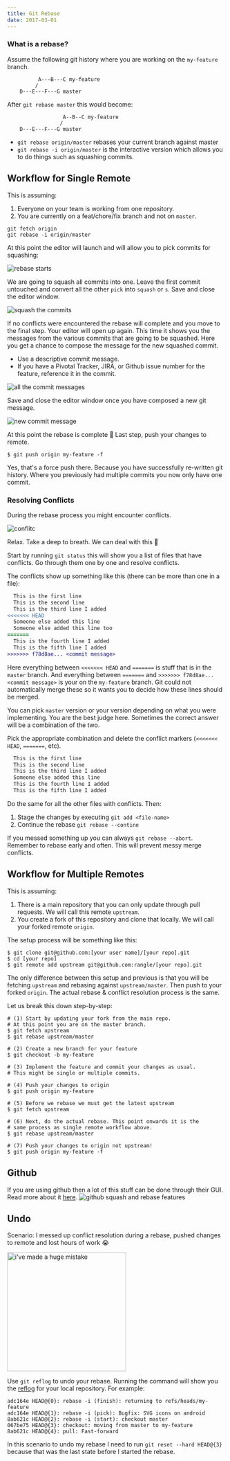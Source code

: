 ```yaml
---
title: Git Rebase
date: 2017-03-01
---
```


### What is a rebase?

Assume the following git history where you are working on the `my-feature` branch.

```
          A---B---C my-feature
         /
    D---E---F---G master
```

After `git rebase master` this would become:

```
                  A--B--C my-feature
                 /
    D---E---F---G master
```

- `git rebase origin/master` rebases your current branch against master
- `git rebase -i origin/master` is the interactive version which allows you to do things such as squashing commits.

## Workflow for Single Remote

This is assuming:

1. Everyone on your team is working from one repository.
2. You are currently on a feat/chore/fix branch and not on `master`.

```
git fetch origin
git rebase -i origin/master
```

At this point the editor will launch and will allow you to pick commits for squashing:

![rebase starts](../assets/rebase-open.png)

We are going to squash all commits into one. Leave the first commit untouched and convert all the other `pick` into `squash` or `s`. Save and close the editor window.

![squash the commits](../assets/rebase-squash.png)

If no conflicts were encountered the rebase will complete and you move to the final step. Your editor will open up again. This time it shows you the messages from the various commits that are going to be squashed. Here you get a chance to compose the message for the new squashed commit.

- Use a descriptive commit message.
- If you have a Pivotal Tracker, JIRA, or Github issue number for the feature, reference it in the commit.

![all the commit messages](../assets/all-the-messages.png)

Save and close the editor window once you have composed a new git message.

![new commit message](../assets/new-message.png)

At this point the rebase is complete 🎉 Last step, push your changes to remote.

```shell
$ git push origin my-feature -f
```

Yes, that's a force push there. Because you have successfully re-written git history. Where you previously had multiple commits you now only have one commit.

### Resolving Conflicts

During the rebase process you might encounter conflicts.

![conflitc](../assets/conflicts.png)

Relax. Take a deep to breath. We can deal with this 💪

Start by running `git status` this will show you a list of files that have conflicts. Go through them one by one and resolve conflicts.

The conflicts show up something like this (there can be more than one in a file):

```diff
  This is the first line
  This is the second line
  This is the third line I added
<<<<<<< HEAD
  Someone else added this line
  Someone else added this line too
=======
  This is the fourth line I added
  This is the fifth line I added
>>>>>>> f78d8ae... <commit message>
```

Here everything between `<<<<<<< HEAD` and `=======` is stuff that is in the `master` branch. And everything between `=======` and `>>>>>>> f78d8ae... <commit message>` is your on the `my-feature` branch. Git could not automatically merge these so it wants you to decide how these lines should be merged.

You can pick `master` version or your version depending on what you were implementing. You are the best judge here. Sometimes the correct answer will be a combination of the two.

Pick the appropriate combination and delete the conflict markers (`<<<<<<< HEAD`, `=======`, etc).

```diff
  This is the first line
  This is the second line
  This is the third line I added
  Someone else added this line
  This is the fourth line I added
  This is the fifth line I added
```

Do the same for all the other files with conflicts. Then:

1. Stage the changes by executing `git add <file-name>`
2. Continue the rebase `git rebase --contine`

If you messed something up you can always `git rebase --abort`. Remember to rebase early and often. This will prevent messy merge conflicts.

## Workflow for Multiple Remotes

This is assuming:

1. There is a main repository that you can only update through pull requests. We will call this remote `upstream`.
2. You create a fork of this repository and clone that locally. We will call your forked remote `origin`.

The setup process will be something like this:

```shell
$ git clone git@github.com:[your user name]/[your repo].git
$ cd [your repo]
$ git remote add upstream git@github.com:rangle/[your repo].git
```

The only difference between this setup and previous is that you will be fetching `upstream` and rebasing against `upstream/master`. Then push to your forked `origin`. The actual rebase & conflict resolution process is the same.

Let us break this down step-by-step:

```shell
# (1) Start by updating your fork from the main repo.
# At this point you are on the master branch.
$ git fetch upstream
$ git rebase upstream/master

# (2) Create a new branch for your feature
$ git checkout -b my-feature

# (3) Implement the feature and commit your changes as usual.
# This might be single or multiple commits.

# (4) Push your changes to origin
$ git push origin my-feature

# (5) Before we rebase we must get the latest upstream
$ git fetch upstream

# (6) Next, do the actual rebase. This point onwards it is the
# same process as single remote workflow above.
$ git rebase upstream/master

# (7) Push your changes to origin not upstream!
$ git push origin my-feature -f
```

## Github

If you are using github then a lot of this stuff can be done through their GUI. Read more about it [here](https://github.com/blog/2243-rebase-and-merge-pull-requests).
![github squash and rebase features](../assets/github.png)

## Undo

Scenario: I messed up conflict resolution during a rebase, pushed changes to remote and lost hours of work 😭

<img
  src="../assets/ive-made-a-huge-mistake.gif"
  alt="i've made a huge mistake"
  class="center"
  style="width: 275px;"
/>

Use `git reflog` to undo your rebase. Running the command will show you the [reflog](https://git-scm.com/docs/git-reflog) for your local repository. For example:

```
adc164e HEAD@{0}: rebase -i (finish): returning to refs/heads/my-feature
adc164e HEAD@{1}: rebase -i (pick): Bugfix: SVG icons on android
8ab621c HEAD@{2}: rebase -i (start): checkout master
067be75 HEAD@{3}: checkout: moving from master to my-feature
8ab621c HEAD@{4}: pull: Fast-forward
```

In this scenario to undo my rebase I need to run `git reset --hard HEAD@{3}` because that was the last state before I started the rebase.
